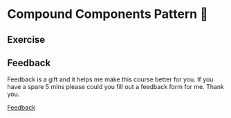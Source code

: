 
<Meta title="Lessons/10 - Compound Components Pattern 🚧/01-Lesson" />

# Compound Components Pattern 🚧

## Exercise

## Feedback

Feedback is a gift and it helps me make this course better for you. If you have a spare 5 mins please could you fill out a feedback form for me. Thank you.

[Feedback](https://forms.gle/kKCyGGdV1dUAFkaP7)
